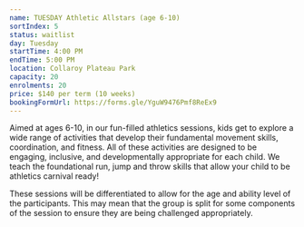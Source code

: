```yaml
---
name: TUESDAY Athletic Allstars (age 6-10)
sortIndex: 5
status: waitlist
day: Tuesday
startTime: 4:00 PM
endTime: 5:00 PM
location: Collaroy Plateau Park
capacity: 20
enrolments: 20
price: $140 per term (10 weeks)
bookingFormUrl: https://forms.gle/YguW9476Pmf8ReEx9
---
```


Aimed at ages 6-10, in our fun-filled athletics sessions, kids get to explore a wide range of activities that develop their fundamental movement skills, coordination, and fitness. All of these activities are designed to be engaging, inclusive, and developmentally appropriate for each child. We teach the foundational run, jump and throw skills that allow your child to be athletics carnival ready!

These sessions will be differentiated to allow for the age and ability level of the participants. This may mean that the group is split for some components of the session to ensure they are being challenged appropriately.
